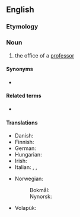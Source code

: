 ==English==

===Etymology===
{{suffix|en|professor|ship}}

===Noun===
{{en-noun}}

# the office of a [[professor]]

====Synonyms====
* {{l|en|professorate}}

====Related terms====
* {{l|en|chair}}

====Translations====
{{trans-top|the office of a professor}}
* Danish: {{t|da|professorat|n}}
* Finnish: {{t+|fi|professuuri}}
* German: {{t+|de|Professur|f}}
* Hungarian: {{t|hu|tanszék}}
* Irish: {{t|ga|ollúnacht|f}}
* Italian: {{t|it|professorato|m}}, {{t|it|ordinariato|m}}, {{t+|it|cattedra|f}}
{{trans-mid}}
* Norwegian:
*: Bokmål: {{t|nb|professorat|n}}
*: Nynorsk: {{t|nn|professorat|n}}
* Volapük: {{t+|vo|profäsor}}
{{trans-bottom}}